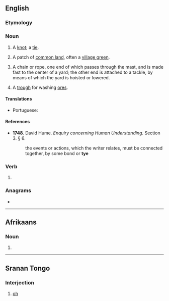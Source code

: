 {{also|Tye|tyè|t'ye}}
==English==

===Etymology===
{{etystub|en}}

===Noun===
{{en-noun}}

# A [[knot]]; a [[tie]].
# {{lb|en|British}} A patch of [[common land]], often a [[village green]].
# {{lb|en|nautical}} A chain or rope, one end of which passes through the mast, and is made fast to the center of a yard; the other end is attached to a tackle, by means of which the yard is hoisted or lowered.
# {{lb|en|mining}} A [[trough]] for washing [[ore]]s.
#: {{rfquotek|en|Knight}}

====Translations====
{{trans-top|a knot}}
* Portuguese: {{t+|pt|nó|m}}
{{trans-mid}}
{{trans-bottom}}

====References====
* '''1748'''. David Hume. ''Enquiry concerning Human Understanding.'' Section 3. § 6.
*: the events or actions, which the writer relates, must be connected together, by some bond or '''tye'''

===Verb===
{{en-verb}}

# {{obsolete form of|en|tie}}

===Anagrams===
* {{anagrams|en|a=ety|-ety|ety|tey|yet}}

----

==Afrikaans==

===Noun===
{{head|af|noun plural form}}

# {{plural of|af|tyd}}

----

==Sranan Tongo==

===Interjection===
{{head|srn|interjection}}

# [[oh]]